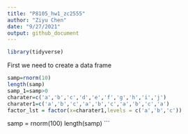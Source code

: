 ```yaml
---
title: "P8105_hw1_zc2555"
author: "Ziyu Chen"
date: "9/27/2021"
output: github_document
---
```


```r
library(tidyverse)
```

First we need to create a data frame

```r
samp=rnorm(10)
length(samp)
samp_1=samp>0
charater=c('a','b','c','d','e','f','g','h','i','j')
charater1=c('a','b','c','a','b','c','a','b','c','a')
factor_lst = factor(x=charater1,levels = c('a','b','c'))
```

samp = rnorm(100)
length(samp)
```